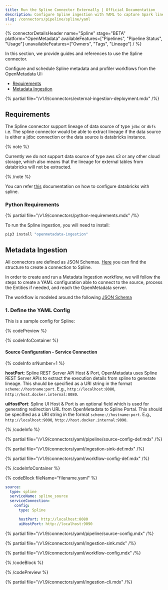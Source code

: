 ```yaml
---
title: Run the Spline Connector Externally | Official Documentation
description: Configure Spline ingestion with YAML to capture Spark lineage metadata and visualize transformation flows.
slug: /connectors/pipeline/spline/yaml
---
```


{% connectorDetailsHeader
name="Spline"
stage="BETA"
platform="OpenMetadata"
availableFeatures=["Pipelines", "Pipeline Status", "Usage"]
unavailableFeatures=["Owners", "Tags", "Lineage"]
/ %}

In this section, we provide guides and references to use the Spline connector.

Configure and schedule Spline metadata and profiler workflows from the OpenMetadata UI:

- [Requirements](#requirements)
- [Metadata Ingestion](#metadata-ingestion)

{% partial file="/v1.9/connectors/external-ingestion-deployment.mdx" /%}

## Requirements

The Spline connector support lineage of data source of type `jdbc` or `dbfs` i.e. The spline connector would be able to extract lineage if the data source is either a jdbc connection or the data source is databricks instance.

{% note %}

Currently we do not support data source of type aws s3 or any other cloud storage, which also means that the lineage for external tables from databricks will not be extracted. 

{% /note %}

You can refer [this](https://github.com/AbsaOSS/spline-getting-started/tree/main/spline-on-databricks) documentation on how to configure databricks with spline.


### Python Requirements

{% partial file="/v1.9/connectors/python-requirements.mdx" /%}

To run the Spline ingestion, you will need to install:

```bash
pip3 install "openmetadata-ingestion"
```

## Metadata Ingestion

All connectors are defined as JSON Schemas.
[Here](https://github.com/open-metadata/OpenMetadata/blob/main/openmetadata-spec/src/main/resources/json/schema/entity/services/connections/pipeline/splineConnection.json)
you can find the structure to create a connection to Spline.

In order to create and run a Metadata Ingestion workflow, we will follow
the steps to create a YAML configuration able to connect to the source,
process the Entities if needed, and reach the OpenMetadata server.

The workflow is modeled around the following
[JSON Schema](https://github.com/open-metadata/OpenMetadata/blob/main/openmetadata-spec/src/main/resources/json/schema/metadataIngestion/workflow.json)

### 1. Define the YAML Config

This is a sample config for Spline:

{% codePreview %}

{% codeInfoContainer %}

#### Source Configuration - Service Connection

{% codeInfo srNumber=1 %}

**hostPort**: Spline REST Server API Host & Port, OpenMetadata uses Spline REST Server APIs to extract the execution details from spline to generate lineage. This should be specified as a URI string in the format `scheme://hostname:port`. E.g., `http://localhost:8080`, `http://host.docker.internal:8080`.

**uiHostPort**: Spline UI Host & Port is an optional field which is used for generating redirection URL from OpenMetadata to Spline Portal. This should be specified as a URI string in the format `scheme://hostname:port`. E.g., `http://localhost:9090`, `http://host.docker.internal:9090`.


{% /codeInfo %}


{% partial file="/v1.9/connectors/yaml/pipeline/source-config-def.mdx" /%}

{% partial file="/v1.9/connectors/yaml/ingestion-sink-def.mdx" /%}

{% partial file="/v1.9/connectors/yaml/workflow-config-def.mdx" /%}

{% /codeInfoContainer %}

{% codeBlock fileName="filename.yaml" %}


```yaml {% isCodeBlock=true %}
source:
  type: spline
  serviceName: spline_source
  serviceConnection:
    config:
      type: Spline
```
```yaml {% srNumber=1 %}
      hostPort: http://localhost:8080
      uiHostPort: http://localhost:9090
```

{% partial file="/v1.9/connectors/yaml/pipeline/source-config.mdx" /%}

{% partial file="/v1.9/connectors/yaml/ingestion-sink.mdx" /%}

{% partial file="/v1.9/connectors/yaml/workflow-config.mdx" /%}


{% /codeBlock %}

{% /codePreview %}

{% partial file="/v1.9/connectors/yaml/ingestion-cli.mdx" /%}
